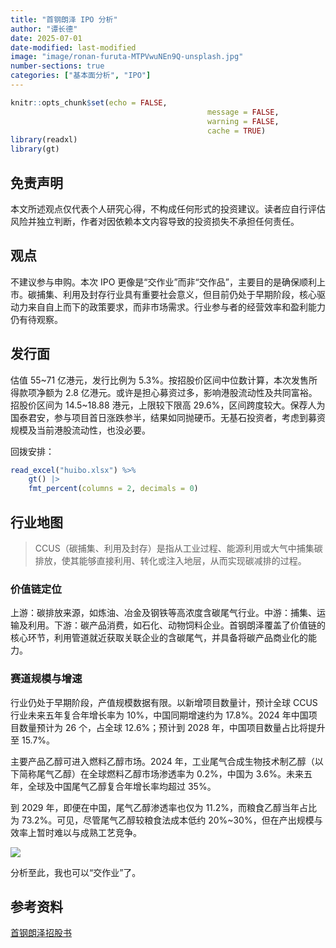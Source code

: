 ```yaml
---
title: "首钢朗泽 IPO 分析"
author: "谭长德"
date: 2025-07-01
date-modified: last-modified
image: "image/ronan-furuta-MTPVwuNEn9Q-unsplash.jpg"
number-sections: true
categories: ["基本面分析", "IPO"]
---
```


```r
knitr::opts_chunk$set(echo = FALSE,
											message = FALSE,
											warning = FALSE,
											cache = TRUE)
library(readxl)
library(gt)
```

::: {.callout-important}
## 免责声明

本文所述观点仅代表个人研究心得，不构成任何形式的投资建议。读者应自行评估风险并独立判断，作者对因依赖本文内容导致的投资损失不承担任何责任。
:::

## 观点

不建议参与申购。本次 IPO 更像是“交作业”而非“交作品”，主要目的是确保顺利上市。碳捕集、利用及封存行业具有重要社会意义，但目前仍处于早期阶段，核心驱动力来自自上而下的政策要求，而非市场需求。行业参与者的经营效率和盈利能力仍有待观察。

## 发行面

估值 55~71 亿港元，发行比例为 5.3%。按招股价区间中位数计算，本次发售所得款项净额为 2.8 亿港元。或许是担心募资过多，影响港股流动性及共同富裕。招股价区间为 14.5~18.88 港元，上限较下限高 29.6%，区间跨度较大。保荐人为国泰君安，参与项目首日涨跌参半，结果如同抛硬币。无基石投资者，考虑到募资规模及当前港股流动性，也没必要。

回拨安排：

```r
read_excel("huibo.xlsx") %>% 
	gt() |> 
	fmt_percent(columns = 2, decimals = 0)
```

## 行业地图

> CCUS（碳捕集、利用及封存）是指从工业过程、能源利用或大气中捕集碳排放，使其能够直接利用、转化或注入地层，从而实现碳减排的过程。

### 价值链定位

上游：碳排放来源，如炼油、冶金及钢铁等高浓度含碳尾气行业。中游：捕集、运输及利用。下游：碳产品消费，如石化、动物饲料企业。首钢朗泽覆盖了价值链的核心环节，利用管道就近获取关联企业的含碳尾气，并具备将碳产品商业化的能力。

### 赛道规模与增速

行业仍处于早期阶段，产值规模数据有限。以新增项目数量计，预计全球 CCUS 行业未来五年复合年增长率为 10%，中国同期增速约为 17.8%。2024 年中国项目数量预计为 26 个，占全球 12.6%；预计到 2028 年，中国项目数量占比将提升至 15.7%。

主要产品乙醇可进入燃料乙醇市场。2024 年，工业尾气合成生物技术制乙醇（以下简称尾气乙醇）在全球燃料乙醇市场渗透率为 0.2%，中国为 3.6%。未来五年，全球及中国尾气乙醇复合年增长率均超过 35%。

到 2029 年，即便在中国，尾气乙醇渗透率也仅为 11.2%，而粮食乙醇当年占比为 73.2%。可见，尽管尾气乙醇较粮食法成本低约 20%~30%，但在产出规模与效率上暂时难以与成熟工艺竞争。

![](image/core-product-advantages.png)

分析至此，我也可以“交作业”了。

## 参考资料

[首钢朗泽招股书](https://www1.hkexnews.hk/listedco/listconews/sehk/2025/0630/2025063000028_c.pdf)
